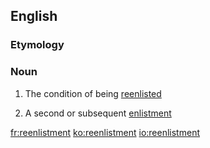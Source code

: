 ==English==

===Etymology===
{{prefix|en|re|enlistment}}

===Noun===
{{en-noun|~}}

# {{lb|en|uncountable}} The condition of being [[reenlist]]ed
# {{lb|en|countable}} A second or subsequent [[enlistment]]

[[fr:reenlistment]]
[[ko:reenlistment]]
[[io:reenlistment]]